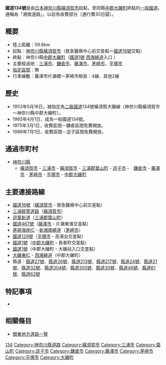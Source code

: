 {{Infobox_road
|highway_name      = 國道134號
|marker_image      = [[File:Japanese_National_Route_Sign_0134.svg|100px]]
|length_km            = 59.6
|starting_terminus = [[神奈川縣|神奈川縣]][[橫須賀市|橫須賀市]]
|ending_terminus   = 神奈川縣[[中郡|中郡]][[大磯町|大磯町]]
|cities            = [[三浦市|三浦市]]、[[鎌倉市|鎌倉市]]、[[藤澤市|藤澤市]]、[[茅崎市|茅崎市]]、[[平塚市|平塚市]]
|established       = 1953年
|system            = [[一般國道|一般國道]]
|junction          = [[File:Japanese_National_Route_Sign_0016.svg|24px]][[國道16號|國道16號]]<br />[[File:Japanese_National_Route_Sign_0467.svg|24px]][[國道467號|國道467號]]<br />[[File:Japanese_National_Route_Sign_0129.svg|24px]][[國道129號|國道129號]]<br />[[File:Japanese_National_Route_Sign_0001.svg|24px]][[國道1號_(日本)|國道1號]]
}}

'''國道134號'''是由[[日本|日本]][[神奈川縣|神奈川縣]][[橫須賀市|橫須賀市]]起點，至同縣[[中郡|中郡]][[大磯町|大磯町]]終點的[[一般國道|一般國道]]。通稱為「湘南道路」，以前有收費部分（通行費30日圓）。

==概要==
*陸上距離：59.6km
*起點：[[神奈川縣|神奈川縣]][[橫須賀市|橫須賀市]]（救急醫療中心前交差點＝[[國道16號|國道16號]]交點）
*終點：神奈川縣[[中郡|中郡]][[大磯町|大磯町]]（[[國道1號_(日本)|國道1號]] [[西湘繞道|西湘繞道]]入口<!--大磯駅入口交差點では？-->）
*主要經過地：[[三浦市|三浦市]]、[[鎌倉市|鎌倉市]]、[[藤澤市|藤澤市]]、[[茅崎市|茅崎市]]、[[平塚市|平塚市]]
*[[指定區間|指定區間]]：無
*行車線數：藤澤市片瀨橋～茅崎市柳島：4線、其他2線　

==歷史==
*1953年5月18日，被指定為[[二級國道|二級國道]]134號橫須賀大磯線（神奈川縣橫須賀市～神奈川縣中郡大磯町）。
*1965年4月1日，成為一般國道134號。
*1975年3月1日，收費區間－鎌倉區間免費開放。
*1986年7月1日，收費區間－逗子區間免費開放。

==通過市町村==
*[[神奈川縣|神奈川縣]]
**[[橫須賀市|橫須賀市]] - [[三浦市|三浦市]] - [[橫須賀市|橫須賀市]] - [[三浦郡|三浦郡]][[葉山町|葉山町]] - [[逗子市|逗子市]] -　[[鎌倉市|鎌倉市]] - [[藤澤市|藤澤市]] - [[茅崎市|茅崎市]] - [[平塚市|平塚市]] - [[中郡|中郡]][[大磯町|大磯町]]

==主要連接路線==
*[[國道16號|國道16號]]（[[橫須賀市|橫須賀市]]・救急醫療中心前交差點）
*[[三浦縱貫道路|三浦縱貫道路]]（[[橫須賀市|橫須賀市]]）
*[[逗葉新道|逗葉新道]]（[[三浦郡|三浦郡]][[葉山町|葉山町]]）
*[[國道467號|國道467號]]（[[藤澤市|藤澤市]]・片瀨東濱交差點）
*[[茅崎海岸IC|茅崎海岸IC]] - [[新湘南繞道|新湘南繞道]]（[[茅崎市|茅崎市]]）
*[[國道129號|國道129號]]（[[平塚市|平塚市]]・高濱台交差點）
*[[國道1號_(日本)|國道1號]]（[[中郡|中郡]][[大磯町|大磯町]]・長者町交差點）
*[[國道1號_(日本)|國道1號]]（中郡大磯町・大磯站入口交差點）
*[[大磯東IC|大磯東IC]] - [[西湘繞道|西湘繞道]]（中郡大磯町）
*縣道：[[神奈川縣道27號橫須賀葉山線|縣道27號]]、[[神奈川縣道26號橫須賀三崎線|縣道26號]]、[[神奈川縣道213號佐島港線|縣道213號]]、[[神奈川縣道217號逗子葉山橫須賀線|縣道217號]]、[[神奈川縣道24號橫須賀逗子線|縣道24號]]、[[神奈川縣道21號橫濱鎌倉線|縣道21號]]、[[神奈川縣道32號藤澤鎌倉線|縣道32號]]、[[神奈川縣道304號腰越大船線|縣道304號]]、[[神奈川縣道305號江之島線|縣道305號]]、[[神奈川縣道30號戶塚茅崎線|縣道30號]]、[[神奈川縣道46號相模原茅崎線|縣道46號]]、[[神奈川縣道61號平塚伊勢原線|縣道61號]]、[[神奈川縣道62號平塚秦野線|縣道62號]]

==特記事項==
*{{Fact|茅崎市濱須賀交差點（[[神奈川縣道30號戶塚茅崎線|神奈川縣道30號戶塚茅崎線]]交點）～平塚市唐原交差點間是[[箱根驛傳|箱根驛傳]]的路線而聞名。|time=2012-01-29T15:21:02+00:00}}

==相關條目==
*[[關東地方道路一覽|關東地方道路一覽]]
{{日本一般國道列表}}
{{Commonscat|Route 134 (Japan)}}

[[Category:日本國道|134]]
[[Category:神奈川縣道路|Category:神奈川縣道路]]
[[Category:橫須賀市|Category:橫須賀市]]
[[Category:三浦市|Category:三浦市]]
[[Category:葉山町|Category:葉山町]]
[[Category:逗子市|Category:逗子市]]
[[Category:鎌倉市|Category:鎌倉市]]
[[Category:藤澤市|Category:藤澤市]]
[[Category:茅崎市|Category:茅崎市]]
[[Category:平塚市|Category:平塚市]]
[[Category:大磯町|Category:大磯町]]